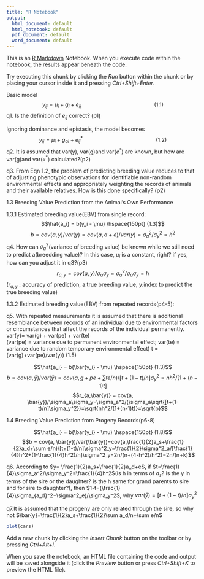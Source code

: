 ```yaml
---
title: "R Notebook"
output:
  html_document: default
  html_notebook: default
  pdf_document: default
  word_document: default
---
```


This is an [R Markdown](http://rmarkdown.rstudio.com) Notebook. When you execute code within the notebook, the results appear beneath the code. 

Try executing this chunk by clicking the *Run* button within the chunk or by placing your cursor inside it and pressing *Ctrl+Shift+Enter*. 


Basic model$$y_{ij} = \mu_i + g_i + e_{ij} \hspace{150pt} (1.1)$$
q1. Is the definition of $e_{ij}$ correct? (p1)

Ignoring dominance and epistasis, the model becomes$$y_{ij} = \mu_i + g_{ai} + e_{ij}^* \hspace{150pt} (1.2)$$
q2. It is assumed that var(y), var(g)and var($e^*$) are known, but how are var(g)and var($e^*$) calculated?(p2)

q3. From Eqn 1.2, the problem of predicting breeding value reduces to that of adjusting phenotypic observations for identifiable
non-random environmental effects and appropriately weighting the records of animals and their available relatives. How is this done specifically? (p2)




1.3 Breeding Value Prediction from the Animal’s Own Performance

1.3.1 Estimated breeding value(EBV) from single record:
$$\hat{a_i} = b(y_i - \mu) \hspace{150pt} (1.3)$$
$$b = cov(a, y)/var(y)=cov(a, a+e)/var(y)=\sigma_a^2/\sigma_y^2=h^2$$
q4. How can $\sigma_a^2$(variance of breeding value) be known while we still need to predict a(breedding value)? In this case, $\mu_i$ is a constant, right? if yes, how can you adjust it in q3?(p3)
$$r_{a,y} = cov(a, y)/\sigma_a\sigma_y=\sigma_a^2/\sigma_a\sigma_y=h$$
($r_{a,y}$ : accuracy of prediction, a:true breeding value, y:index to predict the true breeding value)


1.3.2 Estimated breeding value(EBV) from repeated records(p4-5):

q5. With repeated measurements it is assumed that there is additional resemblance between records of an individual due to environmental factors or circumstances that affect the records of the individual permanently.  
                                                  var(y)= var(g) + var(pe) + var(te)  
(var(pe) = variance due to permanent environmental effect; var(te) = variance due to random temporary environmental effect)
                                                  t = (var(g)+var(pe)/var(y))          (1.5)

$$\hat{a_i} = b(\bar{y_i} - \mu) \hspace{150pt} (1.3)$$
$$b = cov(a, \bar{y})/var(\bar{y})=cov(a, g+pe+\sum te/n)/[t+(1-t)/n]\sigma_y^2=nh^2/[1+(n-1)t]$$
$$r_{a,\bar{y}} = cov(a, \bar{y})/\sigma_a\sigma_y=\sigma_a^2/(\sigma_a\sqrt{[t+(1-t)/n]\sigma_y^2})=\sqrt{nh^2/(1+(n-1)t)}=\sqrt{b}$$



1.4 Breeding Value Prediction from Progeny Records(p6-8)

$$\hat{a_i} = b(\bar{y_i} - \mu) \hspace{150pt} (1.8)$$
$$b = cov(a, \bar{y})/var(\bar{y})=cov(a,\frac{1}{2}a_s+\frac{1}{2}a_d+\sum e/n)/[t+(1-t)/n]\sigma^2_y=\frac{1}{2}\sigma^2_a/[\frac{1}{4}h^2+(1-\frac{1}{4}h^2)/n]\sigma^2_y=2n/(n+(4-h^2)/h^2)=2n/(n+k)$$

q6. According to $y= \frac{1}{2}a_s+\frac{1}{2}a_d+e$, if $t=\frac{1}{4}\sigma_a^2/\sigma_y^2=\frac{1}{4}h^2$(is h in terms of $a_s$? is the y in terms of the sire or the daughter? is the h same for grand parents to sire and for sire to daughter?), then $1-t=(\frac{1}{4}\sigma_{a_d}^2+\sigma^2_e)/\sigma_y^2$, why $var(\bar{y})=[t+(1-t)/n]\sigma^2_y$

q7.It is assumed that the progeny are only related through the sire, so why not $\bar{y}=\frac{1}{2}a_s+\frac{1}{2}\sum a_d/n+\sum e/n$
```r
plot(cars)
```

Add a new chunk by clicking the *Insert Chunk* button on the toolbar or by pressing *Ctrl+Alt+I*.

When you save the notebook, an HTML file containing the code and output will be saved alongside it (click the *Preview* button or press *Ctrl+Shift+K* to preview the HTML file).
